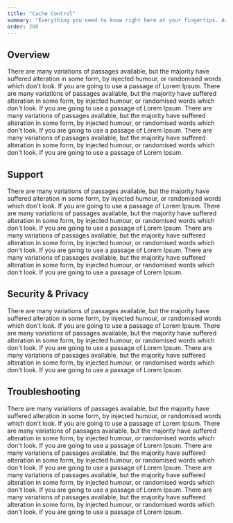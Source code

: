 ```yaml
---
title: "Cache Control"
summary: "Everything you need to know right here at your fingertips. Ask questions, browse around for answers, or submit your feature requests."
order: 200
---
```


## Overview

<Accordion title="Does Docs support other data sources, like Excel or Airtable?" active>
  There are many variations of passages available, but the majority have suffered alteration in some form, by injected humour, or randomised words which don't look. If you are going to use a passage of Lorem Ipsum.
</Accordion>
<Accordion title="Can I collaborate on campaigns with others?">
  There are many variations of passages available, but the majority have suffered alteration in some form, by injected humour, or randomised words which don't look. If you are going to use a passage of Lorem Ipsum.
</Accordion>
<Accordion title="Will you help me build my campaign?">
  There are many variations of passages available, but the majority have suffered alteration in some form, by injected humour, or randomised words which don't look. If you are going to use a passage of Lorem Ipsum.
</Accordion>
<Accordion title="How can I become a partner?">
  There are many variations of passages available, but the majority have suffered alteration in some form, by injected humour, or randomised words which don't look. If you are going to use a passage of Lorem Ipsum.
</Accordion>

## Support

<Accordion title="How can I talk to someone at Docs?" active>
  There are many variations of passages available, but the majority have suffered alteration in some form, by injected humour, or randomised words which don't look. If you are going to use a passage of Lorem Ipsum.
</Accordion>
<Accordion title="Why should I connect my clients?">
  There are many variations of passages available, but the majority have suffered alteration in some form, by injected humour, or randomised words which don't look. If you are going to use a passage of Lorem Ipsum.
</Accordion>
<Accordion title="Can I collaborate on campaigns with others?">
  There are many variations of passages available, but the majority have suffered alteration in some form, by injected humour, or randomised words which don't look. If you are going to use a passage of Lorem Ipsum.
</Accordion>
<Accordion title="Is Glide Docs and CCPA compliant?">
  There are many variations of passages available, but the majority have suffered alteration in some form, by injected humour, or randomised words which don't look. If you are going to use a passage of Lorem Ipsum.
</Accordion>

## Security & Privacy

<Accordion title="What are Private Users of Private Pro campaigns?" active>
  There are many variations of passages available, but the majority have suffered alteration in some form, by injected humour, or randomised words which don't look. If you are going to use a passage of Lorem Ipsum.
</Accordion>
<Accordion title="Does Docs sell or share the content of my campaigns with third parties?">
  There are many variations of passages available, but the majority have suffered alteration in some form, by injected humour, or randomised words which don't look. If you are going to use a passage of Lorem Ipsum.
</Accordion>
<Accordion title="What access does Docs have to my campaigns?">
  There are many variations of passages available, but the majority have suffered alteration in some form, by injected humour, or randomised words which don't look. If you are going to use a passage of Lorem Ipsum.
</Accordion>

## Troubleshooting

<Accordion title="What are Private Users of Private Pro campaigns?" active>
  There are many variations of passages available, but the majority have suffered alteration in some form, by injected humour, or randomised words which don't look. If you are going to use a passage of Lorem Ipsum.
</Accordion>
<Accordion title="Does Docs sell or share the content of my campaigns with third parties?">
  There are many variations of passages available, but the majority have suffered alteration in some form, by injected humour, or randomised words which don't look. If you are going to use a passage of Lorem Ipsum.
</Accordion>
<Accordion title="What access does Docs have to my campaigns?">
  There are many variations of passages available, but the majority have suffered alteration in some form, by injected humour, or randomised words which don't look. If you are going to use a passage of Lorem Ipsum.
</Accordion>
<Accordion title="Why should I connect my clients?">
  There are many variations of passages available, but the majority have suffered alteration in some form, by injected humour, or randomised words which don't look. If you are going to use a passage of Lorem Ipsum.
</Accordion>
<Accordion title="Can I collaborate on campaigns with others?">
  There are many variations of passages available, but the majority have suffered alteration in some form, by injected humour, or randomised words which don't look. If you are going to use a passage of Lorem Ipsum.
</Accordion>